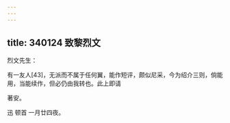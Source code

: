 ```yaml
---
---
---
```

title: 340124 致黎烈文
---




烈文先生：

有一友人[43]，无派而不属于任何翼，能作短评，颇似尼采，今为绍介三则，倘能用，当能续作，但必仍由我转也。此上即请

著安。

迅 顿首 一月廿四夜。